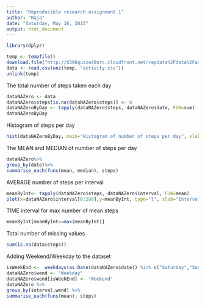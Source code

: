 ```yaml
---
title: "Reproducible research assignment 1"
author: "Raja"
date: "Saturday, May 16, 2015"
output: html_document
---
```

```r
library(dplyr)
```

```r
temp <- tempfile()
download.file("http://d396qusza40orc.cloudfront.net/repdata%2Fdata%2Factivity.zip", temp)
data <- read.csv(unz(temp, "activity.csv"))
unlink(temp)
```

The total number of steps taken each day
```r
dataNAZero <- data
dataNAZero$steps[is.na(dataNAZero$steps)] <- 0
dataNAZeroByDay <- tapply(dataNAZero$steps, dataNAZero$date, FUN=sum)
dataNAZeroByDay
```

Histogram of steps per day
```r
hist(dataNAZeroByDay, main="Histogram of number of steps per day", xlab="No of steps", ylab="Frequency")
```


The MEAN and MEDIAN of number of steps per day
```r
dataNAZero%>%
group_by(date)%>% 
summarise_each(funs(mean, median), steps)
```


AVERAGE number of steps per interval
```r
meanByInt<- tapply(dataNAZero$steps, dataNAZero$interval, FUN=mean)
plot(x=dataNAZero$interval[0:288],y=meanByInt, type="l", xlab="Interval", ylab="Average no of steps")
```

TIME interval for max number of mean steps
```r
meanByInt[meanByInt==max(meanByInt)]
```
Total number of missing values

```r
sum(is.na(data$steps))
```

Adding Weekend/Weekday to the dataset
```r
isWeekEnd <-  weekdays(as.Date(dataNAZero$date)) %in% c("Saturday","Sunday") 
dataNAZero$wend <- "Weekday"
dataNAZero$wend[isWeekEnd] <- "Weekend"
dataNAZero %>%
group_by(interval,wend) %>%
summarise_each(funs(mean), steps)
```
